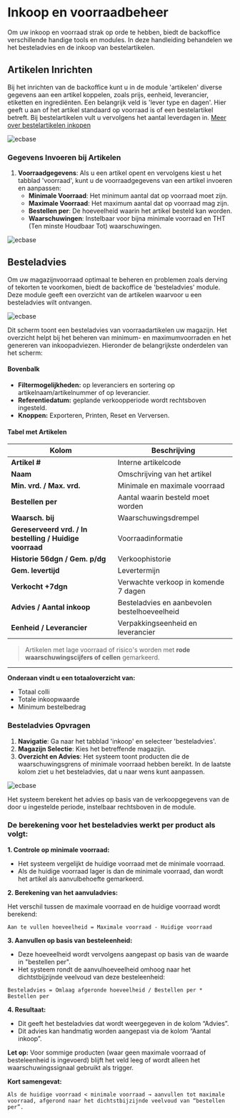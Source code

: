 # Inkoop en voorraadbeheer

Om uw inkoop en voorraad strak op orde te hebben, biedt de backoffice verschillende handige tools en modules. In deze handleiding behandelen we het besteladvies en de inkoop van bestelartikelen.

## Artikelen Inrichten

Bij het inrichten van de backoffice kunt u in de module 'artikelen' diverse gegevens aan een artikel koppelen, zoals prijs, eenheid, leverancier, etiketten en ingrediënten. Een belangrijk veld is 'lever type en dagen'. Hier geeft u aan of het artikel standaard op voorraad is of een bestelartikel betreft. Bij bestelartikelen vult u vervolgens het aantal leverdagen in.
[Meer over bestelartikelen inkopen](/kennisbank/inkoop/bestelartikelen)

![ecbase](/images/inkoop/besteladvies/Afbeelding1.png)

### Gegevens Invoeren bij Artikelen

1. **Voorraadgegevens**: Als u een artikel opent en vervolgens kiest u het tabblad 'voorraad', kunt u de voorraadgegevens van een artikel invoeren en aanpassen:
   - **Minimale Voorraad**: Het minimum aantal dat op voorraad moet zijn.
   - **Maximale Voorraad**: Het maximum aantal dat op voorraad mag zijn.
   - **Bestellen per**: De hoeveelheid waarin het artikel besteld kan worden.
   - **Waarschuwingen**: Instelbaar voor bijna minimale voorraad en THT (Ten minste Houdbaar Tot) waarschuwingen.

![ecbase](/images/inkoop/besteladvies/Afbeelding4.png)

## Besteladvies

Om uw magazijnvoorraad optimaal te beheren en problemen zoals derving of tekorten te voorkomen, biedt de backoffice de 'besteladvies' module. Deze module geeft een overzicht van de artikelen waarvoor u een besteladvies wilt ontvangen.

![ecbase](/images/inkoop/besteladvies/Afbeelding6.png)

Dit scherm toont een besteladvies van voorraadartikelen uw magazijn. Het overzicht helpt bij het beheren van minimum- en maximumvoorraden en het genereren van inkoopadviezen. Hieronder de belangrijkste onderdelen van het scherm:

#### Bovenbalk

- **Filtermogelijkheden:** op leveranciers en sortering op artikelnaam/artikelnummer of op leverancier.
- **Referentiedatum:** geplande verkoopperiode wordt rechtsboven ingesteld.
- **Knoppen:** Exporteren, Printen, Reset en Verversen.

#### Tabel met Artikelen

| Kolom                                                    | Beschrijving                                 |
| -------------------------------------------------------- | -------------------------------------------- |
| **Artikel #**                                            | Interne artikelcode                          |
| **Naam**                                                 | Omschrijving van het artikel                 |
| **Min. vrd. / Max. vrd.**                                | Minimale en maximale voorraad                |
| **Bestellen per**                                        | Aantal waarin besteld moet worden            |
| **Waarsch. bij**                                         | Waarschuwingsdrempel                         |
| **Gereserveerd vrd. / In bestelling / Huidige voorraad** | Voorraadinformatie                           |
| **Historie 56dgn / Gem. p/dg**                           | Verkoophistorie                              |
| **Gem. levertijd**                                       | Levertermijn                                 |
| **Verkocht +7dgn**                                       | Verwachte verkoop in komende 7 dagen         |
| **Advies / Aantal inkoop**                               | Besteladvies en aanbevolen bestelhoeveelheid |
| **Eenheid / Leverancier**                                | Verpakkingseenheid en leverancier            |

> Artikelen met lage voorraad of risico's worden met **rode waarschuwingscijfers of cellen** gemarkeerd.

---

**Onderaan vindt u een totaaloverzicht van:**

- Totaal colli
- Totale inkoopwaarde
- Minimum bestelbedrag

### Besteladvies Opvragen

1. **Navigatie**: Ga naar het tabblad 'inkoop' en selecteer 'besteladvies'.
2. **Magazijn Selectie**: Kies het betreffende magazijn.
3. **Overzicht en Advies**: Het systeem toont producten die de waarschuwingsgrens of minimale voorraad hebben bereikt. In de laatste kolom ziet u het besteladvies, dat u naar wens kunt aanpassen.

![ecbase](/images/inkoop/besteladvies/Afbeelding5.png)

Het systeem berekent het advies op basis van de verkoopgegevens van de door u ingestelde periode, instelbaar rechtsboven in de module.

### De berekening voor het besteladvies werkt per product als volgt:

**1. Controle op minimale voorraad:**

- Het systeem vergelijkt de huidige voorraad met de minimale voorraad.
- Als de huidige voorraad lager is dan de minimale voorraad, dan wordt het artikel als aanvulbehoefte gemarkeerd.

**2. Berekening van het aanvuladvies:**

Het verschil tussen de maximale voorraad en de huidige voorraad wordt berekend:

`Aan te vullen hoeveelheid = Maximale voorraad - Huidige voorraad`

**3. Aanvullen op basis van besteleenheid:**

- Deze hoeveelheid wordt vervolgens aangepast op basis van de waarde in "bestellen per".
- Het systeem rondt de aanvulhoeveelheid omhoog naar het dichtstbijzijnde veelvoud van deze besteleenheid:

`Besteladvies = Omlaag afgeronde hoeveelheid / Bestellen per * Bestellen per`

**4. Resultaat:**

- Dit geeft het besteladvies dat wordt weergegeven in de kolom “Advies”.
- Dit advies kan handmatig worden aangepast via de kolom “Aantal inkoop”.

**Let op:** Voor sommige producten (waar geen maximale voorraad of besteleenheid is ingevoerd) blijft het veld leeg of wordt alleen het waarschuwingssignaal gebruikt als trigger.

**Kort samengevat:**

`Als de huidige voorraad < minimale voorraad → aanvullen tot maximale voorraad, afgerond naar het dichtstbijzijnde veelvoud van “bestellen per”.`

